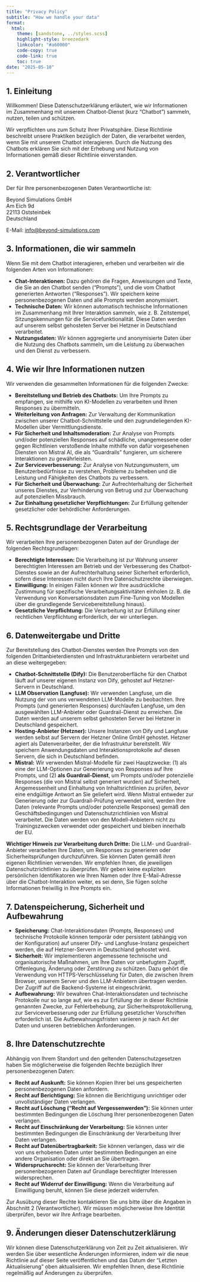```yaml
---
title: "Privacy Policy"
subtitle: "How we handle your data"
format:
  html:
    theme: [sandstone, ../styles.scss]
    highlight-style: breezedark
    linkcolor: "#a60000"
    code-copy: true
    code-link: true
    toc: true
date: "2025-05-10"  
---
```


## 1. Einleitung

Willkommen! Diese Datenschutzerklärung erläutert, wie wir Informationen im Zusammenhang mit unserem Chatbot-Dienst (kurz "Chatbot") sammeln, nutzen, teilen und schützen.

Wir verpflichten uns zum Schutz Ihrer Privatsphäre. Diese Richtlinie beschreibt unsere Praktiken bezüglich der Daten, die verarbeitet werden, wenn Sie mit unserem Chatbot interagieren. Durch die Nutzung des Chatbots erklären Sie sich mit der Erhebung und Nutzung von Informationen gemäß dieser Richtlinie einverstanden.

## 2. Verantwortlicher

Der für Ihre personenbezogenen Daten Verantwortliche ist:

Beyond Simulations GmbH\
Am Eich 9d\
22113 Oststeinbek\
Deutschland

E-Mail: [info@beyond-simulations.com](mailto:info@beyond-simulations.com)

## 3. Informationen, die wir sammeln

Wenn Sie mit dem Chatbot interagieren, erheben und verarbeiten wir die folgenden Arten von Informationen:

* **Chat-Interaktionen:** Dazu gehören die Fragen, Anweisungen und Texte, die Sie an den Chatbot senden ("Prompts"), und die vom Chatbot generierten Antworten ("Responses"). Wir speichern keine personenbezogenen Daten und alle Prompts werden anonymisiert.
* **Technische Daten:** Wir können automatisch technische Informationen im Zusammenhang mit Ihrer Interaktion sammeln, wie z. B. Zeitstempel, Sitzungskennungen für die Servicefunktionalität. Diese Daten werden auf unserem selbst gehosteten Server bei Hetzner in Deutschland verarbeitet.
* **Nutzungsdaten:** Wir können aggregierte und anonymisierte Daten über die Nutzung des Chatbots sammeln, um die Leistung zu überwachen und den Dienst zu verbessern.

## 4. Wie wir Ihre Informationen nutzen

Wir verwenden die gesammelten Informationen für die folgenden Zwecke:

* **Bereitstellung und Betrieb des Chatbots:** Um Ihre Prompts zu empfangen, sie mithilfe von KI-Modellen zu verarbeiten und Ihnen Responses zu übermitteln.
* **Weiterleitung von Anfragen:** Zur Verwaltung der Kommunikation zwischen unserer Chatbot-Schnittstelle und den zugrundeliegenden KI-Modellen über Vermittlungsdienste.
* **Für Sicherheit und Inhaltsmoderation:** Zur Analyse von Prompts und/oder potenziellen Responses auf schädliche, unangemessene oder gegen Richtlinien verstoßende Inhalte mithilfe von dafür vorgesehenen Diensten von Mistral AI, die als "Guardrails" fungieren, um sicherere Interaktionen zu gewährleisten.
* **Zur Serviceverbesserung:** Zur Analyse von Nutzungsmustern, um Benutzerbedürfnisse zu verstehen, Probleme zu beheben und die Leistung und Fähigkeiten des Chatbots zu verbessern.
* **Für Sicherheit und Überwachung:** Zur Aufrechterhaltung der Sicherheit unseres Dienstes, zur Verhinderung von Betrug und zur Überwachung auf potenziellen Missbrauch.
* **Zur Einhaltung gesetzlicher Verpflichtungen:** Zur Erfüllung geltender gesetzlicher oder behördlicher Anforderungen.

## 5. Rechtsgrundlage der Verarbeitung

Wir verarbeiten Ihre personenbezogenen Daten auf der Grundlage der folgenden Rechtsgrundlagen:

* **Berechtigte Interessen:** Die Verarbeitung ist zur Wahrung unserer berechtigten Interessen am Betrieb und der Verbesserung des Chatbot-Dienstes sowie an der Aufrechterhaltung seiner Sicherheit erforderlich, sofern diese Interessen nicht durch Ihre Datenschutzrechte überwiegen.
* **Einwilligung:** In einigen Fällen können wir Ihre ausdrückliche Zustimmung für spezifische Verarbeitungsaktivitäten einholen (z. B. die Verwendung von Konversationsdaten zum Fine-Tuning von Modellen über die grundlegende Servicebereitstellung hinaus).
* **Gesetzliche Verpflichtung:** Die Verarbeitung ist zur Erfüllung einer rechtlichen Verpflichtung erforderlich, der wir unterliegen.

## 6. Datenweitergabe und Dritte

Zur Bereitstellung des Chatbot-Dienstes werden Ihre Prompts von den folgenden Drittanbieterdiensten und Infrastrukturanbietern verarbeitet und an diese weitergegeben:

* **Chatbot-Schnittstelle (Dify):** Die Benutzeroberfläche für den Chatbot läuft auf unserer eigenen Instanz von Dify, gehostet auf Hetzner-Servern in Deutschland.
* **LLM Observation (Langfuse):** Wir verwenden Langfuse, um die Nutzung der von uns verwendeten LLM-Modelle zu beobachten. Ihre Prompts (und generierten Responses) durchlaufen Langfuse, um den ausgewählten LLM-Anbieter oder Guardrail-Dienst zu erreichen. Die Daten werden auf unserem selbst gehosteten Server bei Hetzner in Deutschland gespeichert.
* **Hosting-Anbieter (Hetzner):** Unsere Instanzen von Dify und Langfuse werden selbst auf Servern der Hetzner Online GmbH gehostet. Hetzner agiert als Datenverarbeiter, der die Infrastruktur bereitstellt. Wir speichern Anwendungsdaten und Interaktionsprotokolle auf diesen Servern, die sich in Deutschland befinden.
* **Mistral:** Wir verwenden Mistral-Modelle für zwei Hauptzwecke: (1) als eine der LLM-Optionen zur Generierung von Responses auf Ihre Prompts, und (2) **als Guardrail-Dienst**, um Prompts und/oder potenzielle Responses (die von Mistral selbst generiert wurden) auf Sicherheit, Angemessenheit und Einhaltung von Inhaltsrichtlinien zu prüfen, *bevor* eine endgültige Antwort an Sie geliefert wird. Wenn Mistral entweder zur Generierung oder zur Guardrail-Prüfung verwendet wird, werden Ihre Daten (relevante Prompts und/oder potenzielle Responses) gemäß den Geschäftsbedingungen und Datenschutzrichtlinien von Mistral verarbeitet. Die Daten werden von den Modell-Anbietern nicht zu Trainingszwecken verwendet oder gespeichert und bleiben innerhalb der EU.

**Wichtiger Hinweis zur Verarbeitung durch Dritte:** Die LLM- und Guardrail-Anbieter verarbeiten Ihre Daten, um Responses zu generieren oder Sicherheitsprüfungen durchzuführen. Sie können Daten gemäß ihren eigenen Richtlinien verwenden. Wir empfehlen Ihnen, die jeweiligen Datenschutzrichtlinien zu überprüfen. Wir geben keine expliziten persönlichen Identifikatoren wie Ihren Namen oder Ihre E-Mail-Adresse über die Chatbot-Interaktion weiter, es sei denn, Sie fügen solche Informationen freiwillig in Ihre Prompts ein.

## 7. Datenspeicherung, Sicherheit und Aufbewahrung

* **Speicherung:** Chat-Interaktionsdaten (Prompts, Responses) und technische Protokolle können temporär oder persistent (abhängig von der Konfiguration) auf unserer Dify- und Langfuse-Instanz gespeichert werden, die auf Hetzner-Servern in Deutschland gehostet wird.
* **Sicherheit:** Wir implementieren angemessene technische und organisatorische Maßnahmen, um Ihre Daten vor unbefugtem Zugriff, Offenlegung, Änderung oder Zerstörung zu schützen. Dazu gehört die Verwendung von HTTPS-Verschlüsselung für Daten, die zwischen Ihrem Browser, unserem Server und den LLM-Anbietern übertragen werden. Der Zugriff auf die Backend-Systeme ist eingeschränkt.
* **Aufbewahrung:** Wir bewahren Chat-Interaktionsdaten und technische Protokolle nur so lange auf, wie es zur Erfüllung der in dieser Richtlinie genannten Zwecke, zur Fehlerbehebung, zur Sicherheitsprotokollierung, zur Serviceverbesserung oder zur Erfüllung gesetzlicher Vorschriften erforderlich ist. Die Aufbewahrungsfristen variieren je nach Art der Daten und unseren betrieblichen Anforderungen.

## 8. Ihre Datenschutzrechte

Abhängig von Ihrem Standort und den geltenden Datenschutzgesetzen haben Sie möglicherweise die folgenden Rechte bezüglich Ihrer personenbezogenen Daten:

* **Recht auf Auskunft:** Sie können Kopien Ihrer bei uns gespeicherten personenbezogenen Daten anfordern.
* **Recht auf Berichtigung:** Sie können die Berichtigung unrichtiger oder unvollständiger Daten verlangen.
* **Recht auf Löschung ("Recht auf Vergessenwerden"):** Sie können unter bestimmten Bedingungen die Löschung Ihrer personenbezogenen Daten verlangen.
* **Recht auf Einschränkung der Verarbeitung:** Sie können unter bestimmten Bedingungen die Einschränkung der Verarbeitung Ihrer Daten verlangen.
* **Recht auf Datenübertragbarkeit:** Sie können verlangen, dass wir die von uns erhobenen Daten unter bestimmten Bedingungen an eine andere Organisation oder direkt an Sie übertragen.
* **Widerspruchsrecht:** Sie können der Verarbeitung Ihrer personenbezogenen Daten auf Grundlage berechtigter Interessen widersprechen.
* **Recht auf Widerruf der Einwilligung:** Wenn die Verarbeitung auf Einwilligung beruht, können Sie diese jederzeit widerrufen.

Zur Ausübung dieser Rechte kontaktieren Sie uns bitte über die Angaben in Abschnitt 2 (Verantwortlicher). Wir müssen möglicherweise Ihre Identität überprüfen, bevor wir Ihre Anfrage bearbeiten.

## 9. Änderungen dieser Datenschutzerklärung

Wir können diese Datenschutzerklärung von Zeit zu Zeit aktualisieren. Wir werden Sie über wesentliche Änderungen informieren, indem wir die neue Richtlinie auf dieser Seite veröffentlichen und das Datum der "Letzten Aktualisierung" oben aktualisieren. Wir empfehlen Ihnen, diese Richtlinie regelmäßig auf Änderungen zu überprüfen.
